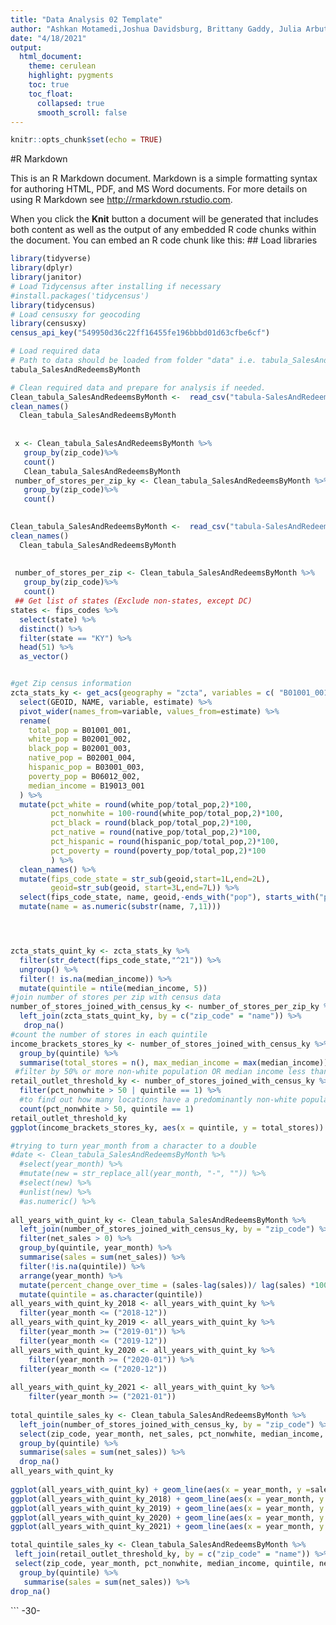 ```yaml
---
title: "Data Analysis 02 Template"
author: "Ashkan Motamedi,Joshua Davidsburg, Brittany Gaddy, Julia Arbutus"
date: "4/18/2021"
output:
  html_document:
    theme: cerulean
    highlight: pygments
    toc: true
    toc_float:
      collapsed: true
      smooth_scroll: false
---
```


```r
knitr::opts_chunk$set(echo = TRUE)
```

#R Markdown

This is an R Markdown document. Markdown is a simple formatting syntax for authoring HTML, PDF, and MS Word documents. For more details on using R Markdown see <http://rmarkdown.rstudio.com>.

When you click the **Knit** button a document will be generated that includes both content as well as the output of any embedded R code chunks within the document. You can embed an R code chunk like this:
## Load libraries
```r
library(tidyverse)
library(dplyr)
library(janitor)
# Load Tidycensus after installing if necessary
#install.packages('tidycensus')
library(tidycensus)
# Load censusxy for geocoding
library(censusxy)
census_api_key("549950d36c22ff16455fe196bbbd01d63cfbe6cf")
```

```r
# Load required data
# Path to data should be loaded from folder "data" i.e. tabula_SalesAndRedeemsByMonth <- read_csv("data/tabula_SalesAndRedeemsByMonth.csv")
tabula_SalesAndRedeemsByMonth
```

```r
# Clean required data and prepare for analysis if needed. 
Clean_tabula_SalesAndRedeemsByMonth <-  read_csv("tabula-SalesAndRedeemsByMonth.csv") %>%
clean_names()
  Clean_tabula_SalesAndRedeemsByMonth
  
  
 x <- Clean_tabula_SalesAndRedeemsByMonth %>%
   group_by(zip_code)%>%
   count()
   Clean_tabula_SalesAndRedeemsByMonth
 number_of_stores_per_zip_ky <- Clean_tabula_SalesAndRedeemsByMonth %>%
   group_by(zip_code)%>%
   count()
  
```


```r
Clean_tabula_SalesAndRedeemsByMonth <-  read_csv("tabula-SalesAndRedeemsByMonth.csv") %>%
clean_names()
  Clean_tabula_SalesAndRedeemsByMonth
  
  
 number_of_stores_per_zip <- Clean_tabula_SalesAndRedeemsByMonth %>%
   group_by(zip_code)%>%
   count()
 ## Get list of states (Exclude non-states, except DC)
states <- fips_codes %>%
  select(state) %>%
  distinct() %>%
  filter(state == "KY") %>%
  head(51) %>%
  as_vector() 


#get Zip census information
zcta_stats_ky <- get_acs(geography = "zcta", variables = c( "B01001_001","B02001_002","B02001_003","B02001_004","B03001_003","B06012_002","B19013_001"), year = 2018) %>%
  select(GEOID, NAME, variable, estimate) %>%
  pivot_wider(names_from=variable, values_from=estimate) %>%
  rename(
    total_pop = B01001_001,
    white_pop = B02001_002,
    black_pop = B02001_003,
    native_pop = B02001_004,
    hispanic_pop = B03001_003,
    poverty_pop = B06012_002,
    median_income = B19013_001
  ) %>%
  mutate(pct_white = round(white_pop/total_pop,2)*100,
         pct_nonwhite = 100-round(white_pop/total_pop,2)*100,
         pct_black = round(black_pop/total_pop,2)*100,
         pct_native = round(native_pop/total_pop,2)*100,
         pct_hispanic = round(hispanic_pop/total_pop,2)*100,
         pct_poverty = round(poverty_pop/total_pop,2)*100
         ) %>%
  clean_names() %>%
  mutate(fips_code_state = str_sub(geoid,start=1L,end=2L),
         geoid=str_sub(geoid, start=3L,end=7L)) %>%
  select(fips_code_state, name, geoid,-ends_with("pop"), starts_with("pct"),median_income) %>%
  mutate(name = as.numeric(substr(name, 7,11))) 





```

```r
zcta_stats_quint_ky <- zcta_stats_ky %>%
  filter(str_detect(fips_code_state,"^21")) %>%
  ungroup() %>%
  filter(! is.na(median_income)) %>%
  mutate(quintile = ntile(median_income, 5))
#join number of stores per zip with census data
number_of_stores_joined_with_census_ky <- number_of_stores_per_zip_ky %>%
  left_join(zcta_stats_quint_ky, by = c("zip_code" = "name")) %>%
   drop_na()
#count the number of stores in each quintile
income_brackets_stores_ky <- number_of_stores_joined_with_census_ky %>%
  group_by(quintile) %>%
  summarise(total_stores = n(), max_median_income = max(median_income))
 #filter by 50% or more non-white population OR median income less than New Mexico's quintile 1 upper threshold
retail_outlet_threshold_ky <- number_of_stores_joined_with_census_ky %>%
  filter(pct_nonwhite > 50 | quintile == 1) %>%
  #to find out how many locations have a predominantly non-white population, a median income less than New Mexico's quintile 1 threshold, or both
  count(pct_nonwhite > 50, quintile == 1)
retail_outlet_threshold_ky
ggplot(income_brackets_stores_ky, aes(x = quintile, y = total_stores)) + geom_col()
```
```r
#trying to turn year_month from a character to a double
#date <- Clean_tabula_SalesAndRedeemsByMonth %>%
  #select(year_month) %>%
  #mutate(new = str_replace_all(year_month, "-", "")) %>%
  #select(new) %>%
  #unlist(new) %>%
  #as.numeric() %>%
  
all_years_with_quint_ky <- Clean_tabula_SalesAndRedeemsByMonth %>%
  left_join(number_of_stores_joined_with_census_ky, by = "zip_code") %>%
  filter(net_sales > 0) %>%
  group_by(quintile, year_month) %>%
  summarise(sales = sum(net_sales)) %>%
  filter(!is.na(quintile)) %>%
  arrange(year_month) %>%
  mutate(percent_change_over_time = (sales-lag(sales))/ lag(sales) *100) %>%
  mutate(quintile = as.character(quintile))
all_years_with_quint_ky_2018 <- all_years_with_quint_ky %>%
  filter(year_month <= ("2018-12"))
all_years_with_quint_ky_2019 <- all_years_with_quint_ky %>%
  filter(year_month >= ("2019-01")) %>%
  filter(year_month <= ("2019-12"))
all_years_with_quint_ky_2020 <- all_years_with_quint_ky %>%
    filter(year_month >= ("2020-01")) %>%
  filter(year_month <= ("2020-12"))
  
all_years_with_quint_ky_2021 <- all_years_with_quint_ky %>%
    filter(year_month >= ("2021-01")) 
  
total_quintile_sales_ky <- Clean_tabula_SalesAndRedeemsByMonth %>%
  left_join(number_of_stores_joined_with_census_ky, by = "zip_code") %>%
  select(zip_code, year_month, net_sales, pct_nonwhite, median_income, quintile) %>%
  group_by(quintile) %>%
  summarise(sales = sum(net_sales)) %>%
  drop_na()
all_years_with_quint_ky
  
ggplot(all_years_with_quint_ky) + geom_line(aes(x = year_month, y =sales, color = quintile, group = quintile))
ggplot(all_years_with_quint_ky_2018) + geom_line(aes(x = year_month, y =sales, color = quintile, group = quintile))
ggplot(all_years_with_quint_ky_2019) + geom_line(aes(x = year_month, y =sales, color = quintile, group = quintile))
ggplot(all_years_with_quint_ky_2020) + geom_line(aes(x = year_month, y =sales, color = quintile, group = quintile))
ggplot(all_years_with_quint_ky_2021) + geom_line(aes(x = year_month, y =sales, color = quintile, group = quintile))
```



```r
total_quintile_sales_ky <- Clean_tabula_SalesAndRedeemsByMonth %>%
 left_join(retail_outlet_threshold_ky, by = c("zip_code" = "name")) %>%
 select(zip_code, year_month, pct_nonwhite, median_income, quintile, net_sales) %>%
  group_by(quintile) %>%
   summarise(sales = sum(net_sales)) %>%
drop_na() 

```

```
-30-
